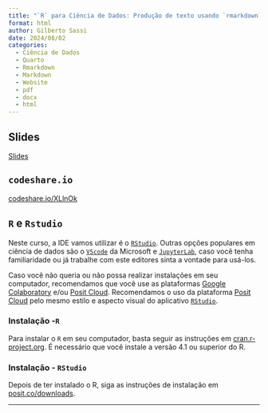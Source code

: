 ```yaml
---
title: "`R` para Ciência de Dados: Produção de texto usando `rmarkdown` e `quarto`"
format: html
author: Gilberto Sassi
date: 2024/08/02
categories:
  - Ciência de Dados
  - Quarto
  - Rmarkdown
  - Markdown
  - Website
  - pdf
  - docx
  - html
---
```


## Slides

[Slides](slides.pdf){target="_blank"}

## `codeshare.io`

[codeshare.io/XLlnOk](https://codeshare.io/XLlnOk)

## `R` e `Rstudio`

Neste curso, a IDE vamos utilizar é o [`RStudio`](https://posit.co/downloads/){target="_blank"}. Outras opções populares em ciência de dados são o [`VScode`](https://code.visualstudio.com/Download){target="_blank"} da Microsoft e [`JupyterLab`](https://jupyter.org/install){target="_blank"}, caso você tenha familiaridade ou já trabalhe com este editores sinta a vontade para usá-los.

Caso você não queria ou não possa realizar instalações em seu computador, recomendamos que você use as plataformas [Google Colaboratory](https://colab.research.google.com/){target="_blank"} e/ou [Posit Cloud](https://posit.cloud){target="_blank"}. Recomendamos o uso da plataforma [Posit Cloud](https://posit.cloud){target="_blank"} pelo mesmo estilo e aspecto visual do aplicativo [`RStudio`](https://posit.co/downloads/){target="_blank"}.

### Instalação -`R`

Para instalar o `R` em seu computador, basta seguir as instruções em [cran.r-project.org](https://cran.r-project.org/). É necessário que você instale a versão 4.1 ou superior do R.

### Instalação - `RStudio`

Depois de ter instalado o R, siga as instruções de instalação em [posit.co/downloads](https://posit.co/downloads/).

---
